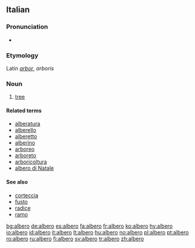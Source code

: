 ==Italian==

===Pronunciation===
* {{IPA|[ˈalbero]}}
===Etymology===
Latin ''[[arbor]]'', ''arboris''
===Noun===
{{it-noun|alber|m|o|i}}

#[[tree]]

====Related terms====
*[[alberatura]]
*[[alberello]]
*[[alberetto]]
*[[alberino]]
*[[arboreo]]
*[[arboreto]]
*[[arboricoltura]]
*[[albero di Natale]]

====See also====
*[[corteccia]]
*[[fusto]]
*[[radice]]
*[[ramo]]

[[bg:albero]]
[[de:albero]]
[[es:albero]]
[[fa:albero]]
[[fr:albero]]
[[ko:albero]]
[[hy:albero]]
[[io:albero]]
[[id:albero]]
[[it:albero]]
[[lt:albero]]
[[hu:albero]]
[[no:albero]]
[[pl:albero]]
[[pt:albero]]
[[ro:albero]]
[[ru:albero]]
[[fi:albero]]
[[sv:albero]]
[[tr:albero]]
[[zh:albero]]